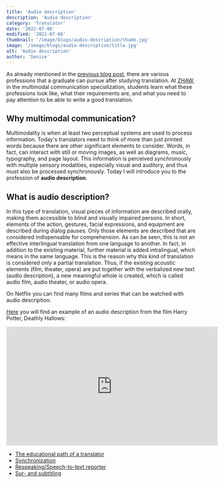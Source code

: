 ```yaml
---
title: 'Audio description'
description: 'Audio description'
category: 'Translator'
date: '2022-07-06'
modified: '2022-07-06'
thumbnail: '/image/blogs/audio-description/thumb.jpg'
image: '/image/blogs/audio-description/title.jpg'
alt: 'Audio description'
author: 'Denise'
---
```


As already mentioned in the [previous blog post](../educational-path-of-a-translator/), there are various professions that a graduate can pursue after studying translation. At [ZHAW](https://www.zhaw.ch), in the multimodal communication specialization, students learn what these professions look like, what their requirements are, and what you need to pay attention to be able to write a good translation. 

## Why multimodal communication?

Multimodality is when at least two perceptual systems are used to process information. Today's translators need to think of more than just printed words because there are other significant elements to consider. Words, in fact, can interact with still or moving images, as well as diagrams, music, typography, and page layout. This information is perceived synchronously with multiple sensory modalities, especially visual and auditory, and thus must also be processed synchronously.
Today I will introduce you to the profession of **audio description**.

## What is audio description?
In this type of translation, visual pieces of information are described orally, making them accessible to blind and visually impaired persons. In short, elements of the action, gestures, facial expressions, and equipment are described during dialog pauses. Only those elements are described that are considered indispensable for comprehension.
As can be seen, this is not an effective interlingual translation from one language to another. In fact, in addition to the existing material, further material is added intralingual, which means in the same language. This is the reason why this kind of translation is considered only a partial translation.
Thus, if the existing acoustic elements (film, theater, opera) are put together with the verbalized new text (audio description), a new meaningful whole is created, which is called audio film, audio theater, or audio opera.

On Netflix you can find many films and series that can be watched with audio description.

[Here](https://youtu.be/9tU05ZHUAq0) you will find an example of an audio description from the film Harry Potter, Deathly Hallows:
<iframe width="560" height="315" style={{display: "block", marginLeft: 'auto', marginRight: 'auto'}} src="https://www.youtube-nocookie.com/embed/9tU05ZHUAq0" title="YouTube video player" frameBorder="0" allow="accelerometer; autoplay; clipboard-write; encrypted-media; gyroscope; picture-in-picture" allowFullScreen></iframe>

<br />
<Hint title="Related articles" color="#155c66">
  <ul>
    <li><a href="../educational-path-of-a-translator">The educational path of a translator</a></li>
    <li><a href="../synchronization">Synchronization</a></li>
    <li><a href="../respeaking">Respeaking/Speech-to-text reporter</a></li>
    <li><a href="../sur-sub-titling">Sur- and subtitling</a></li>
  </ul>
</Hint>